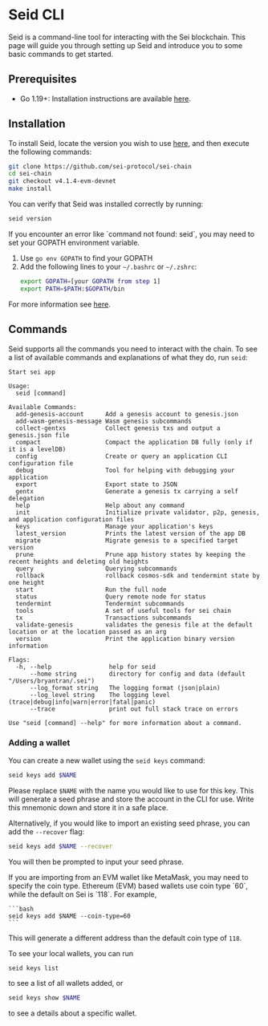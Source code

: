 
# Seid CLI

Seid is a command-line tool for interacting with the Sei blockchain. This page will guide you through setting up Seid and introduce you to some basic commands to get started.

## Prerequisites

- Go 1.19+: Installation instructions are available [here](https://go.dev/doc/install).

## Installation

To install Seid, locate the version you wish to use [here](https://github.com/sei-protocol/sei-chain/releases), and then execute the following commands:

```bash
git clone https://github.com/sei-protocol/sei-chain
cd sei-chain
git checkout v4.1.4-evm-devnet
make install
```

You can verify that Seid was installed correctly by running:

```bash copy
seid version
```

<Callout type="info">
  If you encounter an error like `command not found: seid`, you may need to set your GOPATH environment variable.

1. Use `go env GOPATH` to find your GOPATH
2. Add the following lines to your `~/.bashrc` or `~/.zshrc`:
   ```bash copy
   export GOPATH=[your GOPATH from step 1]
   export PATH=$PATH:$GOPATH/bin
   ```

For more information see [here](https://pkg.go.dev/cmd/go#hdr-GOPATH_environment_variable).

</Callout>

## Commands

Seid supports all the commands you need to interact with the chain. To see a list of available commands and explanations of what they do, run `seid`:

```plaintext
Start sei app

Usage:
  seid [command]

Available Commands:
  add-genesis-account      Add a genesis account to genesis.json
  add-wasm-genesis-message Wasm genesis subcommands
  collect-gentxs           Collect genesis txs and output a genesis.json file
  compact                  Compact the application DB fully (only if it is a levelDB)
  config                   Create or query an application CLI configuration file
  debug                    Tool for helping with debugging your application
  export                   Export state to JSON
  gentx                    Generate a genesis tx carrying a self delegation
  help                     Help about any command
  init                     Initialize private validator, p2p, genesis, and application configuration files
  keys                     Manage your application's keys
  latest_version           Prints the latest version of the app DB
  migrate                  Migrate genesis to a specified target version
  prune                    Prune app history states by keeping the recent heights and deleting old heights
  query                    Querying subcommands
  rollback                 rollback cosmos-sdk and tendermint state by one height
  start                    Run the full node
  status                   Query remote node for status
  tendermint               Tendermint subcommands
  tools                    A set of useful tools for sei chain
  tx                       Transactions subcommands
  validate-genesis         validates the genesis file at the default location or at the location passed as an arg
  version                  Print the application binary version information

Flags:
  -h, --help                help for seid
      --home string         directory for config and data (default "/Users/bryantran/.sei")
      --log_format string   The logging format (json|plain)
      --log_level string    The logging level (trace|debug|info|warn|error|fatal|panic)
      --trace               print out full stack trace on errors

Use "seid [command] --help" for more information about a command.
```

### Adding a wallet

You can create a new wallet using the `seid keys` command:

```bash copy
seid keys add $NAME
```

Please replace `$NAME` with the name you would like to use for this key. This will generate a seed phrase and store the account in the CLI for use. Write this mnemonic down and store it in a safe place.

Alternatively, if you would like to import an existing seed phrase, you can add the `--recover` flag:

```bash copy
seid keys add $NAME --recover
```

You will then be prompted to input your seed phrase.

<Callout type="warning">
    If you are importing from an EVM wallet like MetaMask, you may need to specify the coin type. Ethereum (EVM) based wallets use coin type `60`, while the default on Sei is `118`.
    For example,

    ```bash
    seid keys add $NAME --coin-type=60
    ```

This will generate a different address than the default coin type of `118`.

</Callout>

To see your local wallets, you can run

```bash copy
seid keys list
```
to see a list of all wallets added, or 

```bash copy
seid keys show $NAME
```

to see a details about a specific wallet.

### 